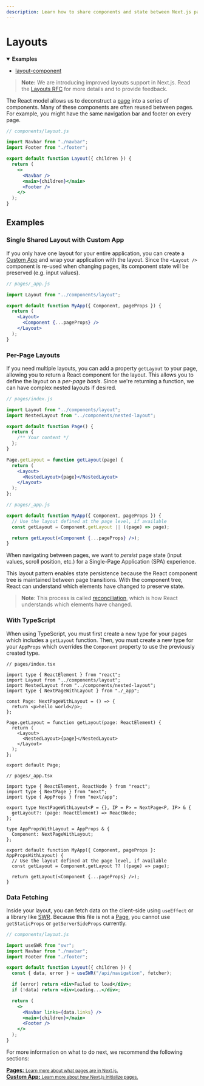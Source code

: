 ```yaml
---
description: Learn how to share components and state between Next.js pages with Layouts.
---
```


# Layouts

<details open>
  <summary>
    <b>Examples</b>
  </summary>
  <ul>
    <li>
      <a href="https://github.com/vercel/next.js/tree/canary/examples/layout-component">
        layout-component
      </a>
    </li>
  </ul>
</details>

> **Note:** We are introducing improved layouts support in Next.js. Read the [Layouts RFC](https://nextjs.org/blog/layouts-rfc) for more details and to provide feedback.

The React model allows us to deconstruct a [page](/docs/basic-features/pages.md) into a series of components. Many of these components are often reused between pages. For example, you might have the same navigation bar and footer on every page.

```jsx
// components/layout.js

import Navbar from "./navbar";
import Footer from "./footer";

export default function Layout({ children }) {
  return (
    <>
      <Navbar />
      <main>{children}</main>
      <Footer />
    </>
  );
}
```

## Examples

### Single Shared Layout with Custom App

If you only have one layout for your entire application, you can create a [Custom App](/docs/advanced-features/custom-app.md) and wrap your application with the layout. Since the `<Layout />` component is re-used when changing pages, its component state will be preserved (e.g. input values).

```jsx
// pages/_app.js

import Layout from "../components/layout";

export default function MyApp({ Component, pageProps }) {
  return (
    <Layout>
      <Component {...pageProps} />
    </Layout>
  );
}
```

### Per-Page Layouts

If you need multiple layouts, you can add a property `getLayout` to your page, allowing you to return a React component for the layout. This allows you to define the layout on a _per-page basis_. Since we're returning a function, we can have complex nested layouts if desired.

```jsx
// pages/index.js

import Layout from "../components/layout";
import NestedLayout from "../components/nested-layout";

export default function Page() {
  return {
    /** Your content */
  };
}

Page.getLayout = function getLayout(page) {
  return (
    <Layout>
      <NestedLayout>{page}</NestedLayout>
    </Layout>
  );
};
```

```jsx
// pages/_app.js

export default function MyApp({ Component, pageProps }) {
  // Use the layout defined at the page level, if available
  const getLayout = Component.getLayout || ((page) => page);

  return getLayout(<Component {...pageProps} />);
}
```

When navigating between pages, we want to *persist* page state (input values, scroll position, etc.) for a Single-Page Application (SPA) experience.

This layout pattern enables state persistence because the React component tree is maintained between page transitions. With the component tree, React can understand which elements have changed to preserve state.

> **Note**: This process is called [reconciliation](https://reactjs.org/docs/reconciliation.html), which is how React understands which elements have changed.

### With TypeScript

When using TypeScript, you must first create a new type for your pages which includes a `getLayout` function. Then, you must create a new type for your `AppProps` which overrides the `Component` property to use the previously created type.

```tsx
// pages/index.tsx

import type { ReactElement } from "react";
import Layout from "../components/layout";
import NestedLayout from "../components/nested-layout";
import type { NextPageWithLayout } from "./_app";

const Page: NextPageWithLayout = () => {
  return <p>hello world</p>;
};

Page.getLayout = function getLayout(page: ReactElement) {
  return (
    <Layout>
      <NestedLayout>{page}</NestedLayout>
    </Layout>
  );
};

export default Page;
```

```tsx
// pages/_app.tsx

import type { ReactElement, ReactNode } from "react";
import type { NextPage } from "next";
import type { AppProps } from "next/app";

export type NextPageWithLayout<P = {}, IP = P> = NextPage<P, IP> & {
  getLayout?: (page: ReactElement) => ReactNode;
};

type AppPropsWithLayout = AppProps & {
  Component: NextPageWithLayout;
};

export default function MyApp({ Component, pageProps }: AppPropsWithLayout) {
  // Use the layout defined at the page level, if available
  const getLayout = Component.getLayout ?? ((page) => page);

  return getLayout(<Component {...pageProps} />);
}
```

### Data Fetching

Inside your layout, you can fetch data on the client-side using `useEffect` or a library like [SWR](https://swr.vercel.app/). Because this file is not a [Page](/docs/basic-features/pages.md), you cannot use `getStaticProps` or `getServerSideProps` currently.

```jsx
// components/layout.js

import useSWR from "swr";
import Navbar from "./navbar";
import Footer from "./footer";

export default function Layout({ children }) {
  const { data, error } = useSWR("/api/navigation", fetcher);

  if (error) return <div>Failed to load</div>;
  if (!data) return <div>Loading...</div>;

  return (
    <>
      <Navbar links={data.links} />
      <main>{children}</main>
      <Footer />
    </>
  );
}
```

For more information on what to do next, we recommend the following sections:

<div className="card">
  <a href="/docs/basic-features/pages.md">
    <b>Pages:</b>
    <small>Learn more about what pages are in Next.js.</small>
  </a>
</div>

<div className="card">
  <a href="/docs/advanced-features/custom-app.md">
    <b>Custom App:</b>
    <small>Learn more about how Next.js initialize pages.</small>
  </a>
</div>

